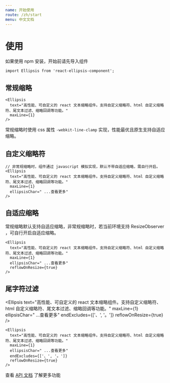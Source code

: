 ```yaml
---
name: 开始使用
route: /zh/start
menu: 中文文档
---
```



# 使用

如果使用 npm 安装，开始前请先导入组件

```tsx
import Ellipsis from 'react-ellipsis-component';
```

## 常规缩略

<Ellipsis
  text="高性能、可自定义的 react 文本缩略组件。支持自定义缩略符、html 自定义缩略符、尾字符过滤、缩略回调等功能。"
  maxLine={1}
/>

```tsx
<Ellipsis
  text="高性能、可自定义的 react 文本缩略组件。支持自定义缩略符、html 自定义缩略符、尾文本过滤、缩略回调等功能。"
  maxLine={1}
/>
```

常规缩略时使用 css 属性 `-webkit-line-clamp` 实现，性能最优且原生支持自适应缩略。

## 自定义缩略符

<Ellipsis
  text="高性能、可自定义的 react 文本缩略组件。支持自定义缩略符、html 自定义缩略符、尾文本过滤、缩略回调等功能。"
  maxLine={1}
  ellipsisChar=" ...查看更多"
/>

```tsx
// 非常规缩略时，组件通过 javascript 模拟实现，默认不带自适应缩略，需自行开启。
<Ellipsis
  text="高性能、可自定义的 react 文本缩略组件。支持自定义缩略符、html 自定义缩略符、尾文本过滤、缩略回调等功能。"
  maxLine={1}
  ellipsisChar=" ...查看更多"
/>
```

## 自适应缩略

常规缩略默认支持自适应缩略，非常规缩略时，若当前环境支持 ResizeObserver ，可自行开启自适应缩略。

<Ellipsis
  text="高性能、可自定义的 react 文本缩略组件。支持自定义缩略符、html 自定义缩略符、尾文本过滤、缩略回调等功能。"
  maxLine={1}
  ellipsisChar=" ...查看更多"
  reflowOnResize={true}
  reflowThresholdOnResize={40}
/>

```tsx
<Ellipsis
  text="高性能、可自定义的 react 文本缩略组件。支持自定义缩略符、html 自定义缩略符、尾文本过滤、缩略回调等功能。"
  maxLine={1}
  ellipsisChar=" ...查看更多"
  reflowOnResize={true}
/>
```

## 尾字符过滤

<Ellipsis
  text="高性能、可自定义的 react 文本缩略组件。支持自定义缩略符、html 自定义缩略符、尾文本过滤、缩略回调等功能。"
  maxLine={1}
  ellipsisChar=" ...查看更多"
  endExcludes={['、', '。']}
  reflowOnResize={true}
/>

```tsx
<Ellipsis
  text="高性能、可自定义的 react 文本缩略组件。支持自定义缩略符、html 自定义缩略符、尾文本过滤、缩略回调等功能。"
  maxLine={1}
  ellipsisChar=" ...查看更多"
  endExcludes={['、', '。']}
  reflowOnResize={true}
/>
```

查看 [API 文档](/zh/api) 了解更多功能
